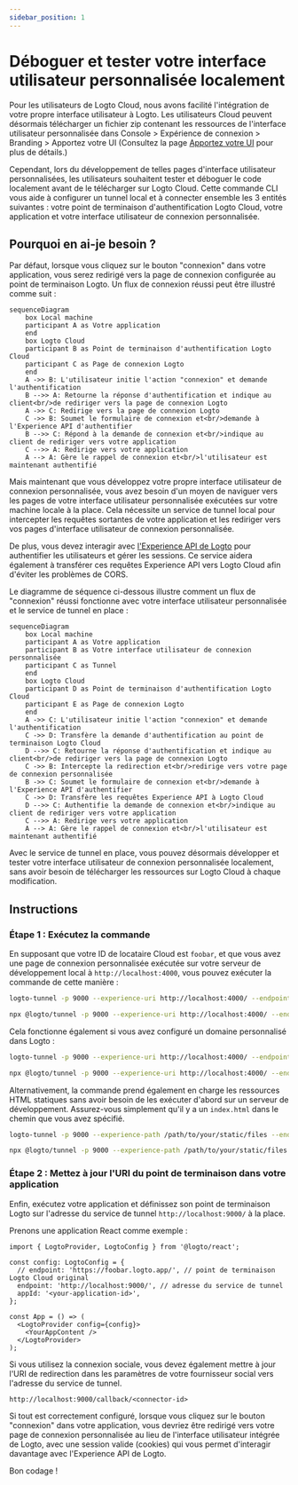 ```yaml
---
sidebar_position: 1
---
```



# Déboguer et tester votre interface utilisateur personnalisée localement

Pour les utilisateurs de Logto Cloud, nous avons facilité l'intégration de votre propre interface utilisateur à Logto. Les utilisateurs Cloud peuvent désormais télécharger un fichier zip contenant les ressources de l'interface utilisateur personnalisée dans <CloudLink to="/sign-in-experience/branding">Console > Expérience de connexion > Branding > Apportez votre UI</CloudLink> (Consultez la page [Apportez votre UI](/customization/bring-your-ui) pour plus de détails.)

Cependant, lors du développement de telles pages d'interface utilisateur personnalisées, les utilisateurs souhaitent tester et déboguer le code localement avant de le télécharger sur Logto Cloud. Cette commande CLI vous aide à configurer un tunnel local et à connecter ensemble les 3 entités suivantes : votre point de terminaison d'authentification Logto Cloud, votre application et votre interface utilisateur de connexion personnalisée.

## Pourquoi en ai-je besoin ?

Par défaut, lorsque vous cliquez sur le bouton "connexion" dans votre application, vous serez redirigé vers la page de connexion configurée au point de terminaison Logto. Un flux de connexion réussi peut être illustré comme suit :

```mermaid
sequenceDiagram
    box Local machine
    participant A as Votre application
    end
    box Logto Cloud
    participant B as Point de terminaison d'authentification Logto Cloud
    participant C as Page de connexion Logto
    end
    A ->> B: L'utilisateur initie l'action "connexion" et demande l'authentification
    B -->> A: Retourne la réponse d'authentification et indique au client<br/>de rediriger vers la page de connexion Logto
    A ->> C: Redirige vers la page de connexion Logto
    C ->> B: Soumet le formulaire de connexion et<br/>demande à l'Experience API d'authentifier
    B -->> C: Répond à la demande de connexion et<br/>indique au client de rediriger vers votre application
    C -->> A: Redirige vers votre application
    A --> A: Gère le rappel de connexion et<br/>l'utilisateur est maintenant authentifié
```

Mais maintenant que vous développez votre propre interface utilisateur de connexion personnalisée, vous avez besoin d'un moyen de naviguer vers les pages de votre interface utilisateur personnalisée exécutées sur votre machine locale à la place. Cela nécessite un service de tunnel local pour intercepter les requêtes sortantes de votre application et les rediriger vers vos pages d'interface utilisateur de connexion personnalisée.

De plus, vous devez interagir avec [l'Experience API de Logto](https://openapi.logto.io/group/endpoint-experience) pour authentifier les utilisateurs et gérer les sessions. Ce service aidera également à transférer ces requêtes Experience API vers Logto Cloud afin d'éviter les problèmes de CORS.

Le diagramme de séquence ci-dessous illustre comment un flux de "connexion" réussi fonctionne avec votre interface utilisateur personnalisée et le service de tunnel en place :

```mermaid
sequenceDiagram
    box Local machine
    participant A as Votre application
    participant B as Votre interface utilisateur de connexion personnalisée
    participant C as Tunnel
    end
    box Logto Cloud
    participant D as Point de terminaison d'authentification Logto Cloud
    participant E as Page de connexion Logto
    end
    A ->> C: L'utilisateur initie l'action "connexion" et demande l'authentification
    C ->> D: Transfère la demande d'authentification au point de terminaison Logto Cloud
    D -->> C: Retourne la réponse d'authentification et indique au client<br/>de rediriger vers la page de connexion Logto
    C ->> B: Intercepte la redirection et<br/>redirige vers votre page de connexion personnalisée
    B ->> C: Soumet le formulaire de connexion et<br/>demande à l'Experience API d'authentifier
    C ->> D: Transfère les requêtes Experience API à Logto Cloud
    D -->> C: Authentifie la demande de connexion et<br/>indique au client de rediriger vers votre application
    C -->> A: Redirige vers votre application
    A --> A: Gère le rappel de connexion et<br/>l'utilisateur est maintenant authentifié
```

Avec le service de tunnel en place, vous pouvez désormais développer et tester votre interface utilisateur de connexion personnalisée localement, sans avoir besoin de télécharger les ressources sur Logto Cloud à chaque modification.

## Instructions

### Étape 1 : Exécutez la commande

En supposant que votre ID de locataire Cloud est `foobar`, et que vous avez une page de connexion personnalisée exécutée sur votre serveur de développement local à `http://localhost:4000`, vous pouvez exécuter la commande de cette manière :

<Tabs groupId="cmd">

  <TabItem value="cli" label="CLI">

```bash
logto-tunnel -p 9000 --experience-uri http://localhost:4000/ --endpoint https://foobar.logto.app/
```

  </TabItem>
  <TabItem value="npx" label="npx">

```bash
npx @logto/tunnel -p 9000 --experience-uri http://localhost:4000/ --endpoint https://foobar.logto.app/
```

  </TabItem>

</Tabs>

Cela fonctionne également si vous avez configuré un domaine personnalisé dans Logto :

<Tabs groupId="cmd">

  <TabItem value="cli" label="CLI">

```bash
logto-tunnel -p 9000 --experience-uri http://localhost:4000/ --endpoint https://your.custom.domain/
```

  </TabItem>
  <TabItem value="npx" label="npx">

```bash
npx @logto/tunnel -p 9000 --experience-uri http://localhost:4000/ --endpoint https://your.custom.domain/
```

  </TabItem>

</Tabs>

Alternativement, la commande prend également en charge les ressources HTML statiques sans avoir besoin de les exécuter d'abord sur un serveur de développement. Assurez-vous simplement qu'il y a un `index.html` dans le chemin que vous avez spécifié.

<Tabs groupId="cmd">

  <TabItem value="cli" label="CLI">

```bash
logto-tunnel -p 9000 --experience-path /path/to/your/static/files --endpoint https://foobar.logto.app/
```

  </TabItem>
  <TabItem value="npx" label="npx">

```bash
npx @logto/tunnel -p 9000 --experience-path /path/to/your/static/files --endpoint https://foobar.logto.app/
```

  </TabItem>

</Tabs>

### Étape 2 : Mettez à jour l'URI du point de terminaison dans votre application

Enfin, exécutez votre application et définissez son point de terminaison Logto sur l'adresse du service de tunnel `http://localhost:9000/` à la place.

Prenons une application React comme exemple :

```tsx title=App.tsx
import { LogtoProvider, LogtoConfig } from '@logto/react';

const config: LogtoConfig = {
  // endpoint: 'https://foobar.logto.app/', // point de terminaison Logto Cloud original
  endpoint: 'http://localhost:9000/', // adresse du service de tunnel
  appId: '<your-application-id>',
};

const App = () => (
  <LogtoProvider config={config}>
    <YourAppContent />
  </LogtoProvider>
);
```

Si vous utilisez la connexion sociale, vous devez également mettre à jour l'URI de redirection dans les paramètres de votre fournisseur social vers l'adresse du service de tunnel.

```
http://localhost:9000/callback/<connector-id>
```

Si tout est correctement configuré, lorsque vous cliquez sur le bouton "connexion" dans votre application, vous devriez être redirigé vers votre page de connexion personnalisée au lieu de l'interface utilisateur intégrée de Logto, avec une session valide (cookies) qui vous permet d'interagir davantage avec l'Experience API de Logto.

Bon codage !

